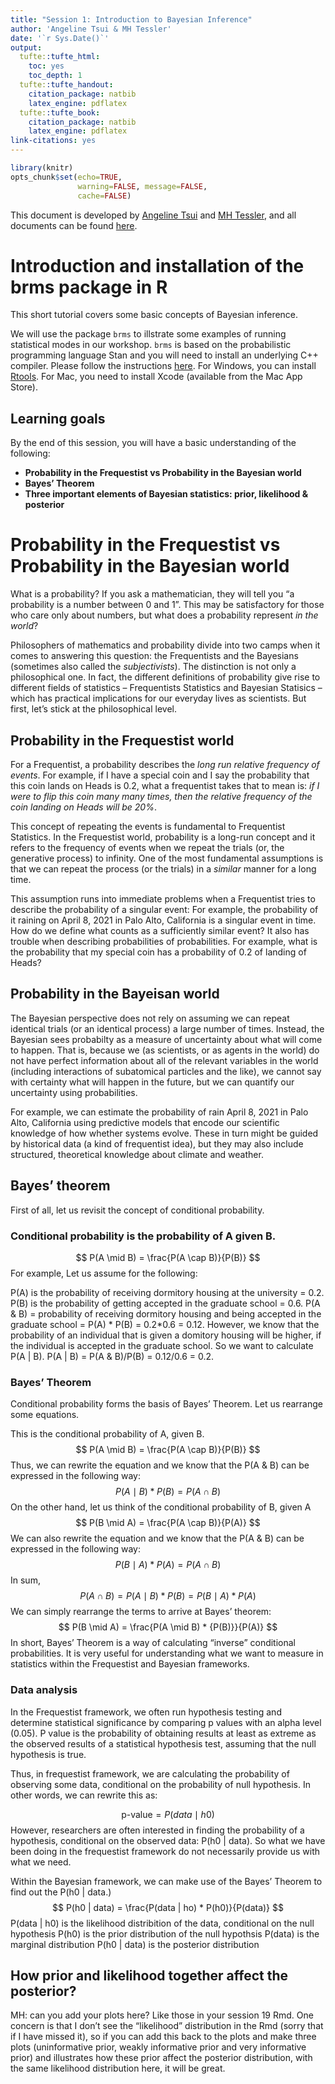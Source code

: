 ```yaml
---
title: "Session 1: Introduction to Bayesian Inference"
author: 'Angeline Tsui & MH Tessler'
date: '`r Sys.Date()`'
output:
  tufte::tufte_html:
    toc: yes
    toc_depth: 1
  tufte::tufte_handout:
    citation_package: natbib
    latex_engine: pdflatex
  tufte::tufte_book:
    citation_package: natbib
    latex_engine: pdflatex
link-citations: yes
---
```


```r
library(knitr)
opts_chunk$set(echo=TRUE, 
               warning=FALSE, message=FALSE, 
               cache=FALSE)
```

This document is developed by [Angeline Tsui](mailto:angelinetsui@gmail.com) and [MH Tessler](mailto:michael.h.tessler@gmail.com), and all documents can be found [here](https://github.com/angelinetsui/srcd2021_bayesian.git).

# Introduction and installation of the brms package in R

This short tutorial covers some basic concepts of Bayesian inference. 

We will use the package `brms` to illstrate some examples of running statistical modes in our workshop. `brms` is based on the probabilistic programming language Stan and you will need to install an underlying C++ compiler. Please follow the instructions [here](https://github.com/paul-buerkner/brms#faq). For Windows, you can install [Rtools](https://cran.r-project.org/bin/windows/Rtools/). For Mac, you need to install Xcode (available from the Mac App Store).

## Learning goals

By the end of this session, you will have a basic understanding of the following:

* **Probability in the Frequestist vs Probability in the Bayesian world** 
* **Bayes' Theorem** 
* **Three important elements of Bayesian statistics: prior, likelihood & posterior** 

# Probability in the Frequestist vs Probability in the Bayesian world

What is a probability? If you ask a mathematician, they will tell you "a probability is a number between 0 and 1". This may be satisfactory for those who care only about numbers, but what does a probability represent *in the world*?

Philosophers of mathematics and probability divide into two camps when it comes to answering this question: the Frequentists and the Bayesians (sometimes also called the *subjectivists*). The distinction is not only a philosophical one. In fact, the different definitions of probability give rise to different fields of statistics -- Frequentists Statistics and Bayesian Statisics -- which  has practical implications for our everyday lives as scientists. But first, let's stick at the philosophical level.

## Probability in the Frequestist world

For a Frequentist, a probability describes the *long run relative frequency of events*. For example, if I have a special coin and I say the probability that this coin lands on Heads is 0.2, what a frequentist takes that to mean is: *if I were to flip this coin many many times, then the relative frequency of the coin landing on Heads will be 20%*. 

This concept of repeating the events is fundamental to Frequentist Statistics. In the Frequestist world, probability is a long-run concept and it refers to the frequency of events when we repeat the trials (or, the generative process) to infinity. One of the most fundamental assumptions is that we can repeat the process (or the trials) in a *similar* manner for a long time. 

This assumption runs into immediate problems when a Frequentist tries to describe the probability of a singular event: For example, the probability of it raining on April 8, 2021 in Palo Alto, California is a singular event in time. How do we define what counts as a sufficiently similar event? It also has trouble when describing probabilities of probabilities. For example, what is the probability that my special coin has a probability of 0.2 of landing of Heads?

## Probability in the Bayeisan world

The Bayesian perspective does not rely on assuming we can repeat identical trials (or an identical process) a large number of times. Instead, the Bayesian sees probabilty as a measure of uncertainty about what will come to happen. That is, because we (as scientists, or as agents in the world) do not have perfect information about all of the relevant variables in the world (including interactions of subatomical particles and the like), we cannot say with certainty what will happen in the future, but we can quantify our uncertainty using probabilities. 

For example, we can estimate the probability of rain April 8, 2021 in Palo Alto, California using predictive models that encode our scientific knowledge of how whether systems evolve. These in turn might be guided by historical data (a kind of frequentist idea), but they may also include structured, theoretical knowledge about climate and weather. 

## Bayes' theorem

First of all, let us revisit the concept of conditional probability.

### Conditional probability is the probability of A given B.  

$$
P(A \mid B) = \frac{P(A \cap B)}{P(B)}
$$
For example, Let us assume for the following:

P(A) is the probability of receiving dormitory housing at the university = 0.2.
P(B) is the probability of getting accepted in the graduate school = 0.6.
P(A & B) = probability of receiving dormitory housing and being accepted in the graduate school = P(A) * P(B) = 0.2*0.6 = 0.12.
However, we know that the probability of an individual that is given a domitory housing will be higher, if the individual is accepted in the graduate school. So we want to calculate P(A | B).
P(A | B) = P(A & B)/P(B) = 0.12/0.6 = 0.2.

### Bayes' Theorem

Conditional probability forms the basis of Bayes' Theorem. Let us rearrange some equations. 

This is the conditional probability of A, given B.
$$
P(A \mid B) = \frac{P(A \cap B)}{P(B)}
$$
Thus, we can rewrite the equation and we know that the P(A & B) can be expressed in the following way:
$$
P(A \mid B) * {P(B)} = {P(A \cap B)}
$$
On the other hand, let us think of the conditional probability of B, given A
$$
P(B \mid A) = \frac{P(A \cap B)}{P(A)}
$$
We can also rewrite the equation and we know that the P(A & B) can be expressed in the following way:
$$
P(B \mid A) * {P(A)} = {P(A \cap B)} 
$$
In sum, 
$$
{P(A \cap B)} = P(A \mid B) * {P(B)} = P(B \mid A) * {P(A)}
$$
We can simply rearrange the terms to arrive at Bayes' theorem:
$$
P(B \mid A) = \frac{P(A \mid B) * {P(B)}}{P(A)}
$$
In short, Bayes' Theorem is a way of calculating "inverse" conditional probabilities. It is very useful for understanding what we want to measure in statistics within the Frequestist and Bayesian frameworks.

### Data analysis

In the Frequestist framework, we often run hypothesis testing and determine statistical significance by comparing p values with an alpha level (0.05). P value is the probability of obtaining results at least as extreme as the observed results of a statistical hypothesis test, assuming that the null hypothesis is true.

Thus, in frequestist framework, we are calculating the probability of observing some data, conditional on the probability of null hypothesis. In other words, we can rewrite this as:

$$
\text{p-value}= P(data \mid h0)
$$
However, researchers are often interested in finding the probability of a hypothesis, conditional on the observed data: P(h0 | data). So what we have been doing in the frequestist framework do not necessarily provide us with what we need.

Within the Bayesian framework, we can make use of the Bayes' Theorem to find out the P(h0 | data.)
$$
P(h0 | data) = \frac{P(data | ho) * P(h0)}{P(data)}
$$
P(data | h0) is the likelihood distribition of the data, conditional on the null hypothesis
P(h0) is the prior distribution of the null hypothsis
P(data) is the marginal distribution
P(h0 | data) is the posterior distribution

## How prior and likelihood together affect the posterior?
MH: can you add your plots here? Like those in your session 19 Rmd. One concern is that I don't see the "likelihood" distribution in the Rmd (sorry that if I have missed it), so if you can add this back to the plots and make three plots (uninformative prior, weakly informative prior and very informative prior) and illustrates how these prior affect the posterior distribution, with the same likelihood distribution here, it will be great.